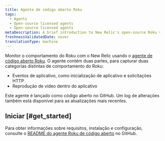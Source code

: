 ```yaml
---
title: Agente de código aberto Roku
tags:
  - Agents
  - Open-source licensed agents
  - Open-source licensed agents
metaDescription: A brief introduction to New Relic's open-source Roku video agent.
freshnessValidatedDate: never
translationType: machine
---
```


Monitor o comportamento do Roku com o New Relic usando o [agente de código aberto Roku](https://github.com/newrelic/video-agent-roku). O agente contém duas partes, para capturar duas categorias distintas de comportamento do Roku:

* Eventos de aplicativo, como inicialização de aplicativo e solicitações HTTP
* Reprodução de vídeo dentro do aplicativo

<Callout variant="tip">
  Este agente é lançado como código aberto no GitHub. Um log de alterações também está disponível para as atualizações mais recentes.
</Callout>

## Iniciar [#get_started]

Para obter informações sobre requisitos, instalação e configuração, consulte o [README do agente Roku de código aberto](https://github.com/newrelic/video-agent-roku/blob/master/README.md) no GitHub.